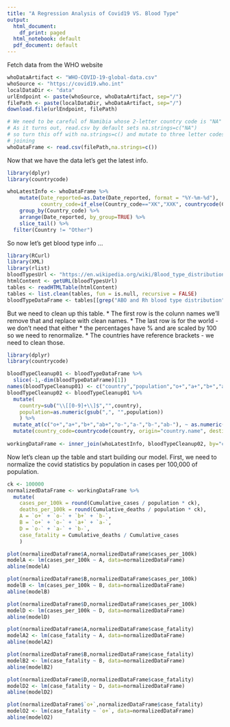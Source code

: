 ```yaml
---
title: "A Regression Analysis of Covid19 VS. Blood Type"
output:
  html_document:
    df_print: paged
  html_notebook: default
  pdf_document: default
---
```


Fetch data from the WHO website

```r
whoDataArtifact <- "WHO-COVID-19-global-data.csv"
whoSource <- "https://covid19.who.int"
localDataDir <- "data"
urlEndpoint <- paste(whoSource, whoDataArtifact, sep="/")
filePath <- paste(localDataDir, whoDataArtifact, sep="/")
download.file(urlEndpoint, filePath)

# We need to be careful of Namibia whose 2-letter country code is "NA"
# As it turns out, read.csv by default sets na.strings=c("NA")
# so turn this off with na.strings=c() and mutate to three letter codes before
# joining
whoDataFrame <- read.csv(filePath,na.strings=c())

```
Now that we have the data let's get the latest info.

```r
library(dplyr)
library(countrycode)

whoLatestInfo <- whoDataFrame %>%
    mutate(Date_reported=as.Date(Date_reported, format = "%Y-%m-%d"),
           country_code=if_else(Country_code=="XK","XXK", countrycode(Country_code, origin="iso2c", destination="iso3c", nomatch=NULL))) %>%
    group_by(Country_code) %>%
    arrange(Date_reported, by_group=TRUE) %>%
    slice_tail() %>%
  filter(Country != "Other")

```

So now let's get blood type info ...

```r
library(RCurl)
library(XML)
library(rlist)
bloodTypesUrl <- "https://en.wikipedia.org/wiki/Blood_type_distribution_by_country"
htmlContent <- getURL(bloodTypesUrl)
tables <- readHTMLTable(htmlContent)
tables <- list.clean(tables, fun = is.null, recursive = FALSE)
bloodTypeDataFrame <- tables[[grep("ABO and Rh blood type distribution", names(tables))]]
```

But we need to clean up this table.
* The first row is the colunn names we'll remove that and replace with clean names.
* The last row is for the world - we don't need that either
* the percentages have % and are scaled by 100 so we need to renormalize.
* The countries have reference brackets - we need to clean those.

```r
library(dplyr)
library(countrycode)

bloodTypeCleanup01 <- bloodTypeDataFrame %>%
  slice(-1,-dim(bloodTypeDataFrame)[1])
names(bloodTypeCleanup01) <- c("country","population","o+","a+","b+","ab+","o-","a-","b-","ab-")
bloodTypeCleanup02 <- bloodTypeCleanup01 %>%
  mutate(
    country=sub("\\[[0-9]+\\]$","",country),
    population=as.numeric(gsub(",", "",population))
    ) %>%
  mutate_at(c("o+","a+","b+","ab+","o-","a-","b-","ab-"), ~ as.numeric(sub("%$","", .x)) / 100 ) %>%
  mutate(country_code=countrycode(country, origin="country.name", destination="iso3c"))
  
workingDataFrame <- inner_join(whoLatestInfo, bloodTypeCleanup02, by="country_code")
```

Now let's clean up the table and start building our model. First, we need to normalize the covid statistics by population in cases per 100,000 of population.

```r

ck <- 100000
normalizedDataFrame <- workingDataFrame %>%
  mutate(
    cases_per_100k = round(Cumulative_cases / population * ck),
    deaths_per_100k = round(Cumulative_deaths / population * ck),
    A = `o+` + `o-` + `b+` + `b-`,
    B = `o+` + `o-` + `a+` + `a-`,
    D = `o-` + `a-` + `b-`,
    case_fatality = Cumulative_deaths / Cumulative_cases
    )

plot(normalizedDataFrame$A,normalizedDataFrame$cases_per_100k)
modelA <- lm(cases_per_100k ~ A, data=normalizedDataFrame)
abline(modelA)

```

```r
plot(normalizedDataFrame$B,normalizedDataFrame$cases_per_100k)
modelB <- lm(cases_per_100k ~ B, data=normalizedDataFrame)
abline(modelB)


```

  
```r
plot(normalizedDataFrame$D,normalizedDataFrame$cases_per_100k)
modelD <- lm(cases_per_100k ~ D, data=normalizedDataFrame)
abline(modelD)

```

```r
plot(normalizedDataFrame$A,normalizedDataFrame$case_fatality)
modelA2 <- lm(case_fatality ~ A, data=normalizedDataFrame)
abline(modelA2)

```
```r
plot(normalizedDataFrame$B,normalizedDataFrame$case_fatality)
modelB2 <- lm(case_fatality ~ B, data=normalizedDataFrame)
abline(modelB2)

```
```r
plot(normalizedDataFrame$D,normalizedDataFrame$case_fatality)
modelD2 <- lm(case_fatality ~ D, data=normalizedDataFrame)
abline(modelD2)

```
```r
plot(normalizedDataFrame$`o+`,normalizedDataFrame$case_fatality)
modelO2 <- lm(case_fatality ~ `o+`, data=normalizedDataFrame)
abline(modelO2)

```


